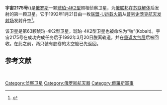 {{Use dmy dates|date=October 2011}}
{{Infobox spaceflight
| name                  = 宇宙2175号
| image                 = 
| image_caption         = 

| mission_type          = [[间谍卫星|侦察]]
| operator              = [[俄罗斯空天军|俄罗斯空天军]]
| website               = 
| COSPAR_ID             = 
| SATCAT                = 
| mission_duration      = 

| spacecraft_type       = [[琥珀（卫星）|琥珀-4K2型]]
| manufacturer          = 
| dry_mass              = 
| launch_mass           = 
| power                 = 

| launch_date           = 1992年1月21日[[协调世界时|世界时]]15点 
| launch_rocket         = [[联盟号运载火箭|联盟-U]]  
| launch_site           = [[普列谢茨克航天发射场|普列谢茨克航天发射场]]43/3发射台
| launch_contractor     = 
| landing_date          = 1992年3月20日
| landing_site          = 

| orbit_epoch           = 1992年1月20日[[协调世界时|世界时]]17点 <ref>{{Cite web|url=https://nssdc.gsfc.nasa.gov/nmc/spacecraft/display.action?id=1992-001A|title=NASA - NSSDCA - Spacecraft - Trajectory Details|website=nssdc.gsfc.nasa.gov|access-date=2018-05-02|archive-date=2020-09-29|archive-url=https://web.archive.org/web/20200929144240/https://nssdc.gsfc.nasa.gov/nmc/spacecraft/display.action?id=1992-001A|dead-url=no}}</ref>
| orbit_reference       = [[地心轨道|地心轨道]]
| orbit_regime          = [[近地轨道|近地轨道]]
| orbit_eccentricity    = 0.01502
| orbit_periapsis       = 158公里(98英里)
| orbit_apoapsis        = 347公里(216英里)
| orbit_inclination     = 67.1°
| orbit_period          = 89.6分钟
| apsis                 = 地
}}
'''宇宙2175号'''({{lang-ru|link=no|Космос-2175}})是[[俄罗斯|俄罗斯]]一颗[[琥珀（卫星）|琥珀-4K2型]]照相侦察卫星，为[[俄罗斯|俄联邦]]在[[苏联解体|苏联解体]]后发射的第一颗卫星。它于1992年1月21日由一枚[[联盟号运载火箭|联盟-U]][[运载火箭|运载火箭]]从[[普列谢茨克航天发射场|普列谢茨克航天发射场]]发射升空<ref>{{Cite web |url=http://www.astronautix.com/chrono/19921.htm |title=宇航百科全书年表-1992年第1季度 |access-date=2021年2月25日 |archive-date=2008年5月13日 |archive-url=https://web.archive.org/web/20080513110354/http://www.astronautix.com/chrono/19921.htm |dead-url=no }}</ref>。

该卫星是第63颗琥珀-4K2型卫星，琥珀-4K2型卫星也被命名为“钴”(Kobalt)。宇宙2175号在成功完成任务后于1992年3月20日脱离轨道，并在[[再入|重返大气层]]后被回收。在此之前，两只装有胶卷的太空舱已先返回。

==参考文献==
{{reflist|30em}}
 
{{Portal|航天}}
 
[[Category:侦察卫星|Category:侦察卫星]]
[[Category:俄罗斯航天器|Category:俄罗斯航天器]]
[[Category:俄羅斯軍事|Category:俄羅斯軍事]]